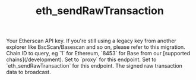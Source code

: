 ﻿---
title: 'eth_sendRawTransaction'
description: 'Broadcast a signed transaction to the network.'
api: 'GET /v2/api'
keywords: ['eth_sendRawTransaction', 'broadcast transaction']
---


<CreditChip description="Submits a pre-signed transaction for broadcast to the network" />

  <ParamField query="apikey" type="string">
    Your Etherscan API key. If you're still using a legacy key from another explorer like BscScan/Basescan and so on, please refer to this migration.
  </ParamField>
  <ParamField query="chainid" type="string" default="1">
    Chain ID to query, eg `1` for Ethereum, `8453` for Base from our [supported chains](/development).
  </ParamField>
  <ParamField query="module" type="string" default="proxy">
    Set to `proxy` for this endpoint.
  </ParamField>
  <ParamField query="action" type="string" default="eth_sendRawTransaction">
    Set to `eth_sendRawTransaction` for this endpoint.
  </ParamField>
  <ParamField query="hex" type="string" default="0xf904808000831cfde080">
    The signed raw transaction data to broadcast.
  </ParamField>
